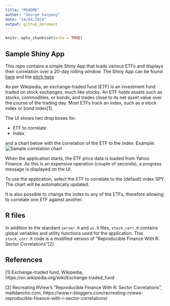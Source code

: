 ```yaml
---
title: "README"
author: "George Sarpong"
date: "14/04/2024"
output: github_document
---
```


```r
knitr::opts_chunk$set(echo = TRUE)
```

## Sample Shiny App

This repo contains a simple Shiny App that loads various ETFs and displays their correlation over a 20-day rolling window. The Shiny App can be found [here](https://bkelemen.shinyapps.io/StockCorrelationShinyApp/) and the [pitch here](https://bkelemen56.github.io/StockCorrelationShinyApp/Pitch-presentation/StockCorrelationPresentation.html)

As per Wikipedia, an exchange-traded fund (ETF) is an investment fund traded on stock exchanges, much like stocks. An ETF holds assets such as stocks, commodities, or bonds, and trades close to its net asset value over the course of the trading day. Most ETFs track an index, such as a stock index or bond index[1].

The UI shows two drop boxes for:

- ETF to correlate
- Index

and a chart below with the correlation of the ETF to the Index. Example:
![Sample correlation chart](sample-chart.png)

When the application starts, the ETF price data is loaded from Yahoo Finance. As this is an expensive operation (couple of seconds), a progress message is displayed on the UI.

To use the application, select the ETF to correlate to the (default) index SPY. The chart will be automatically updated.

It is also possible to change the index to any of the ETFs, therefore allowing to correlate one ETF against another.

## R files

In addition to the standard `server.R` and `ui.R` files, `stock_corr.R` contains global variables and utility functions used for the application. This `stock_corr.R` code is a modified version of ”Reproducible Finance With R: Sector Correlations"[2].

## References

[1] Exchange-traded fund, Wikipedia, https://en.wikipedia.org/wiki/Exchange-traded_fund

[2] Recreating RView’s ”Reproducible Finance With R: Sector Correlations", mattdancho.com, https://www.r-bloggers.com/recreating-rviews-reproducible-finance-with-r-sector-correlations/




